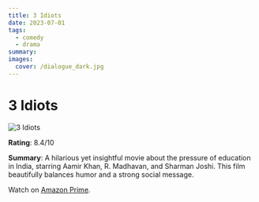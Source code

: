 ```yaml
---
title: 3 Idiots
date: 2023-07-01
tags:
  - comedy
  - drama
summary: 
images:
  cover: /dialogue_dark.jpg
---
```


# 3 Idiots

<div style={{ textAlign: 'center' }}>
  <img
    src="https://m.media-amazon.com/images/M/MV5BNTkyOGVjMGEtNmQzZi00NzFlLTlhOWQtODYyMDc2ZGJmYzFhXkEyXkFqcGdeQXVyNjU0OTQ0OTY@._V1_SX300.jpg"
    alt="3 Idiots"
    style={{ display: 'block', margin: '0 auto' }}
  />
</div>

**Rating**: 8.4/10

**Summary**: A hilarious yet insightful movie about the pressure of education in India, starring Aamir Khan, R. Madhavan, and Sharman Joshi. This film beautifully balances humor and a strong social message.

Watch on <a href="https://www.primevideo.com/detail/0LH1GMRIWABG6AFSW62O3BJJHH" target="_blank" rel="noopener noreferrer" className="text-blue-500 underline">Amazon Prime</a>.